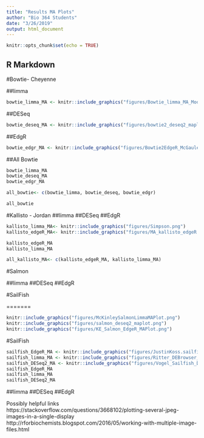 ```yaml
---
title: "Results MA Plots"
author: "Bio 364 Students"
date: "3/26/2019"
output: html_document
---
```


```r
knitr::opts_chunk$set(echo = TRUE)
```

## R Markdown


#Bowtie- Cheyenne


##limma
```r
bowtie_limma_MA <- knitr::include_graphics("figures/Bowtie_limma_MA_Moore.png") 
```

##DESeq
```r
bowtie_deseq_MA <- knitr::include_graphics("figures/bowtie2_deseq2_maplot.png") 
```

##EdgR
```r
bowtie_edgr_MA <- knitr::include_graphics("figures/Bowtie2EdgeR_McGauley.png") 
```


##All Bowtie
```r
bowtie_limma_MA
bowtie_deseq_MA
bowtie_edgr_MA

all_bowtie<- c(bowtie_limma, bowtie_deseq, bowtie_edgr)

all_bowtie
```

#Kallisto - Jordan
##limma
##DESeq
##EdgR

```r
kallisto_limma_MA<- knitr::include_graphics("figures/Simpson.png") 
kallisto_edgeR_MA<- knitr::include_graphics("figures/MA_kallisto_edgeR.png")
```

```r
kallisto_edgeR_MA
kallisto_limma_MA

all_kallisto_MA<- c(kallisto_edgeR_MA, kallisto_limma_MA)
```





#Salmon

##limma
##DESeq
##EdgR


#SailFish

=======
```r
knitr::include_graphics("figures/McKinleySalmonLimmaMAPlot.png")
knitr::include_graphics("figures/salmon_deseq2_maplot.png") 
knitr::include_graphics("figures/KE_Salmon_EdgeR_MAPlot.png") 
```

#SailFish


```r
sailfish_EdgeR_MA <- knitr::include_graphics("figures/JustinKoss.sailfish.edgeR.png") 
sailfish_limma_MA <- knitr::include_graphics("figures/Ritter_DEBrowser_image.png") 
sailfish_DESeq2_MA <- knitr::include_graphics("figures/Vogel_Sailfish_DESeq2_MAplot.png") 
sailfish_EdgeR_MA
sailfish_limma_MA
sailfish_DESeq2_MA
```


##limma
##DESeq
##EdgR


Possibly helpful links
https://stackoverflow.com/questions/3668102/plotting-several-jpeg-images-in-a-single-display
http://rforbiochemists.blogspot.com/2016/05/working-with-multiple-image-files.html